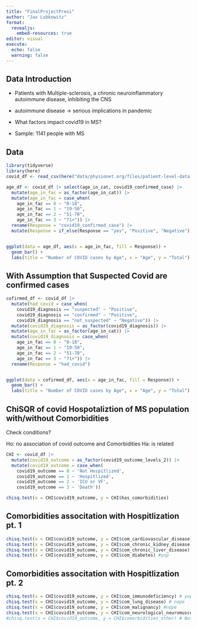 ```yaml
---
title: "FinalProjectPresi"
author: "Jax Lubkowitz"
format: 
  revealjs:
    embed-resources: true
editor: visual
execute:
  echo: false
  warning: false
---
```


## Data Introduction
- Patients with Multiple-sclerosis, a chronic neuroinflammatory autoimmune disease, inhibiting the CNS

 - autoimmune disease -> serious implications in pandemic
 
 - What factors impact covid19 in MS?
 
 - Sample: 1141 people with MS
 
 
## Data 
```r
library(tidyverse)
library(here)
covid_df <- read_csv(here("data/physionet.org/files/patient-level-data-covid-ms/1.0.0/GDSI_OpenDataset_Final.csv"))

age_df <- covid_df |> select(age_in_cat, covid19_confirmed_case) |> 
  mutate(age_in_fac = as_factor(age_in_cat)) |> 
  mutate(age_in_fac = case_when(
    age_in_fac == 0 ~ "0-18",
    age_in_fac == 1 ~ "19-50",
    age_in_fac == 2 ~ "51-70",
    age_in_fac == 3 ~ "71+")) |> 
  rename(Response = "covid19_confirmed_case") |>
  mutate(Response = if_else(Response == "yes", "Positive", "Negative"))


ggplot(data = age_df, aes(x = age_in_fac, fill = Response)) +
  geom_bar() +
  labs(title = "Number of COVID cases by Age", x = "Age", y = "Total")
```

## With Assumption that Suspected Covid are confirmed cases
```r
cofirmed_df <- covid_df |> 
  mutate(had_covid = case_when(
    covid19_diagnosis == "suspected" ~ "Positive",
    covid19_diagnosis == "confirmed" ~ "Positive",
    covid19_diagnosis == "not_suspected" ~ "Negative")) |>
  mutate(covid19_diagnosis = as_factor(covid19_diagnosis)) |> 
  mutate(age_in_fac = as_factor(age_in_cat)) |>
  mutate(covid19_diagnosis = case_when(
    age_in_fac == 0 ~ "0-18",
    age_in_fac == 1 ~ "19-50",
    age_in_fac == 2 ~ "51-70",
    age_in_fac == 3 ~ "71+")) |> 
  rename(Response = "had_covid")


ggplot(data = cofirmed_df, aes(x = age_in_fac, fill = Response)) +
  geom_bar() +
  labs(title = "Number of COVID cases by Age", x = "Age", y = "Total")
```


## ChiSQR of covid Hospotaliztion of MS population with/without Comorbidities
Check conditions?

Ho: no association of covid outcome and Comorbidities
Ha: is related

```r
CHI <- covid_df |> 
  mutate(covid19_outcome = as_factor(covid19_outcome_levels_2)) |>
  mutate(covid19_outcome = case_when(
    covid19_outcome == 0 ~ 'Not Hospitlized',
    covid19_outcome == 1 ~ 'Hospitlized',
    covid19_outcome == 2 ~ 'ICU or VF',
    covid19_outcome == 3 ~ 'Death'))

chisq.test(x = CHI$covid19_outcome, y = CHI$has_comorbidities)
```

##  Comorbidities associtation with Hospitlization pt. 1
```r
chisq.test(x = CHI$covid19_outcome, y = CHI$com_cardiovascular_disease) #nope
chisq.test(x = CHI$covid19_outcome, y = CHI$com_chronic_kidney_disease) # yup
chisq.test(x = CHI$covid19_outcome, y = CHI$com_chronic_liver_disease) # yup
chisq.test(x = CHI$covid19_outcome, y = CHI$com_diabetes) #yup

```
 
##  Comorbidities associtation with Hospitlization pt. 2
```r
chisq.test(x = CHI$covid19_outcome, y = CHI$com_immunodeficiency) # yup
chisq.test(x = CHI$covid19_outcome, y = CHI$com_lung_disease) # nope
chisq.test(x = CHI$covid19_outcome, y = CHI$com_malignancy) #nope
chisq.test(x = CHI$covid19_outcome, y = CHI$com_neurological_neuromuscular) # yup
#chisq.test(x = CHI$covid19_outcome, y = CHI$comorbidities_other) # Not enough data
```

